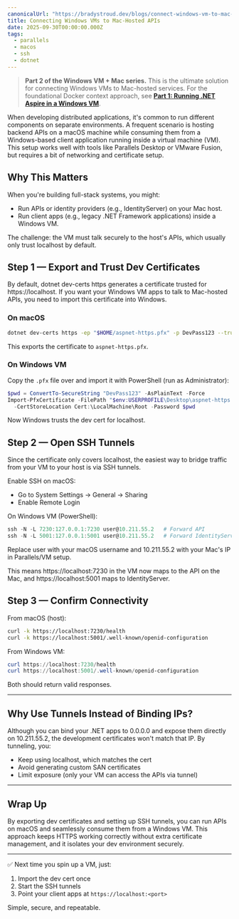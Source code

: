 ```yaml
---
canonicalUrl: "https://bradystroud.dev/blogs/connect-windows-vm-to-mac-apis"
title: Connecting Windows VMs to Mac-Hosted APIs
date: 2025-09-30T00:00:00.000Z
tags:
  - parallels
  - macos
  - ssh
  - dotnet
---
```


> **Part 2 of the Windows VM + Mac series.** This is the ultimate solution for connecting Windows VMs to Mac-hosted services. For the foundational Docker context approach, see **[Part 1: Running .NET Aspire in a Windows VM](./aspire-windows-vm)**.

When developing distributed applications, it's common to run different components on separate environments. A frequent scenario is hosting backend APIs on a macOS machine while consuming them from a Windows-based client application running inside a virtual machine (VM). This setup works well with tools like Parallels Desktop or VMware Fusion, but requires a bit of networking and certificate setup.

## Why This Matters

When you're building full-stack systems, you might:
- Run APIs or identity providers (e.g., IdentityServer) on your Mac host.
- Run client apps (e.g., legacy .NET Framework applications) inside a Windows VM.

The challenge: the VM must talk securely to the host's APIs, which usually only trust localhost by default.

## Step 1 — Export and Trust Dev Certificates

By default, dotnet dev-certs https generates a certificate trusted for https://localhost. If you want your Windows VM apps to talk to Mac-hosted APIs, you need to import this certificate into Windows.

### On macOS

```bash
dotnet dev-certs https -ep "$HOME/aspnet-https.pfx" -p DevPass123 --trust
```

This exports the certificate to `aspnet-https.pfx`.

### On Windows VM

Copy the `.pfx` file over and import it with PowerShell (run as Administrator):

```powershell
$pwd = ConvertTo-SecureString "DevPass123" -AsPlainText -Force
Import-PfxCertificate -FilePath "$env:USERPROFILE\Desktop\aspnet-https.pfx" `
  -CertStoreLocation Cert:\LocalMachine\Root -Password $pwd
```
Now Windows trusts the dev cert for localhost.

## Step 2 — Open SSH Tunnels

Since the certificate only covers localhost, the easiest way to bridge traffic from your VM to your host is via SSH tunnels.

Enable SSH on macOS:
- Go to System Settings → General → Sharing
- Enable Remote Login

On Windows VM (PowerShell):

```powershell
ssh -N -L 7230:127.0.0.1:7230 user@10.211.55.2   # Forward API
ssh -N -L 5001:127.0.0.1:5001 user@10.211.55.2   # Forward IdentityServer
```

Replace user with your macOS username and 10.211.55.2 with your Mac's IP in Parallels/VM setup.

This means https://localhost:7230 in the VM now maps to the API on the Mac, and https://localhost:5001 maps to IdentityServer.

## Step 3 — Confirm Connectivity

From macOS (host):

```bash
curl -k https://localhost:7230/health
curl -k https://localhost:5001/.well-known/openid-configuration
```

From Windows VM:

```powershell
curl https://localhost:7230/health
curl https://localhost:5001/.well-known/openid-configuration
```

Both should return valid responses.

---

## Why Use Tunnels Instead of Binding IPs?

Although you can bind your .NET apps to 0.0.0.0 and expose them directly on 10.211.55.2, the development certificates won't match that IP. By tunneling, you:
- Keep using localhost, which matches the cert
- Avoid generating custom SAN certificates
- Limit exposure (only your VM can access the APIs via tunnel)

---

## Wrap Up

By exporting dev certificates and setting up SSH tunnels, you can run APIs on macOS and seamlessly consume them from a Windows VM. This approach keeps HTTPS working correctly without extra certificate management, and it isolates your dev environment securely.

---

✅ Next time you spin up a VM, just:
1. Import the dev cert once
2. Start the SSH tunnels
3. Point your client apps at `https://localhost:<port>`

Simple, secure, and repeatable.
 
